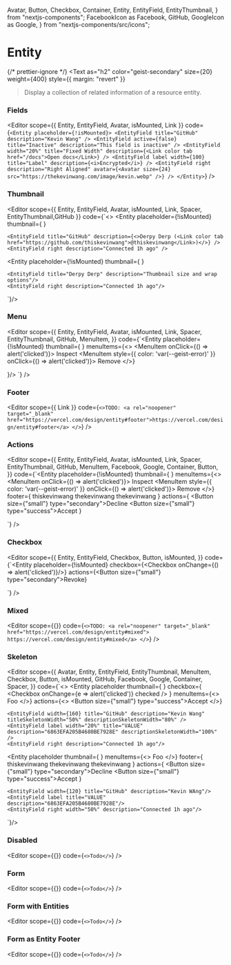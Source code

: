   Avatar,
  Button,
  Checkbox,
  Container,
  Entity,
  EntityField,
  EntityThumbnail,
} from "nextjs-components";
  FacebookIcon as Facebook,
  GitHub,
  GoogleIcon as Google,
} from "nextjs-components/src/icons";


# Entity

{/* prettier-ignore */}
<Text
  as="h2"
  color="geist-secondary"
  size={20}
  weight={400}
  style={{ margin: "revert" }}
>Display a collection of related information of a resource entity.</Text>

<Spacer y={2} />

### Fields

<Editor
  scope={{ Entity, EntityField, Avatar, isMounted, Link }}
  code={`<Entity placeholder={!isMounted}>
  <EntityField title="GitHub" description="Kevin Wang" />
  <EntityField active={false} title="Inactive" description="This field is inactive" />
  <EntityField width="20%" title="Fixed Width" description={<Link color tab href="/docs">Open docs</Link>} />
  <EntityField label width={100} title="Label" description={<i>Encrypted</i>} />
  <EntityField right description="Right Aligned" avatar={<Avatar size={24} src="https://thekevinwang.com/image/kevin.webp" />} />
</Entity>`}
/>

<Spacer y={2} />

### Thumbnail

<Editor
  scope={{ Entity, EntityField, Avatar, isMounted, Link, Spacer, EntityThumbnail,GitHub }}
  code={`<>
  <Entity
    placeholder={!isMounted}
    thumbnail={
      <EntityThumbnail size={24}>
        <GitHub width={24} height={24} />
      </EntityThumbnail>
    }
   >
    <EntityField title="GitHub" description={<>Derpy Derp (<Link color tab href="https://github.com/thiskevinwang">@thiskevinwang</Link>)</>} />
    <EntityField right description="Connected 1h ago" />
  </Entity>

<Spacer />

  <Entity
    placeholder={!isMounted}
    thumbnail={
      <EntityThumbnail wrap size={36}>
        <Avatar size={36} src="https://thekevinwang.com/image/kevin.webp" />
      </EntityThumbnail>
    }
  >
    <EntityField title="Derpy Derp" description="Thumbnail size and wrap options"/>
    <EntityField right description="Connected 1h ago"/>
  </Entity>
</>`}/>

<Spacer y={2} />

### Menu

<Editor
  scope={{
    Entity,
    EntityField,
    Avatar,
    isMounted,
    Link,
    Spacer,
    EntityThumbnail,
    GitHub,
    MenuItem,
  }}
  code={`<Entity
  placeholder={!isMounted}
  thumbnail={
    <EntityThumbnail size={24}>
      <GitHub width={24} height={24} />
    </EntityThumbnail>
  }
  menuItems={<>
    <MenuItem onClick={() => alert('clicked')}>
      Inspect
    </MenuItem>
    <MenuItem style={{ color: 'var(--geist-error)' }} onClick={() => alert('clicked')}>
      Remove
    </MenuItem>
  </>}
>
  <EntityField title="PUBLIC_KEY" description="Production"/>
  <EntityField label title="VALUE" description="6863EFA205B4680BE7928E"/>
  <EntityField right width={200} description="Added 1h ago" avatar={<Avatar size={24} src="https://thekevinwang.com/image/kevin.webp" />}/>
</Entity>`}
/>

<Spacer y={2} />

### Footer

<Editor
  scope={{ Link }}
  code={`<>TODO: <a rel="noopener" target="_blank" href="https://vercel.com/design/entity#footer">https://vercel.com/design/entity#footer</a>
</>`}
/>

<Spacer y={2} />

### Actions

<Editor
  scope={{
    Entity,
    EntityField,
    Avatar,
    isMounted,
    Link,
    Spacer,
    EntityThumbnail,
    GitHub,
    MenuItem,
    Facebook,
    Google,
    Container,
    Button,
  }}
  code={`<Entity
  placeholder={!isMounted}
  thumbnail={
    <EntityThumbnail wrap size={32}>
      <Avatar size={32} src="https://thekevinwang.com/image/kevin.webp" />
    </EntityThumbnail>
  }
  menuItems={<>
    <MenuItem onClick={() => alert('clicked')}>
      Inspect
    </MenuItem>
    <MenuItem style={{ color: 'var(--geist-error)' }} onClick={() => alert('clicked')}>
      Remove
    </MenuItem>
  </>}
  footer={<Container row vcenter>
    <GitHub size={14} /><Spacer x={.4}/>thiskevinwang
    <Spacer x={.8}/>
    <Facebook size={14} /><Spacer x={.4}/>thekevinwang
    <Spacer x={.8}/>
    <Google size={14} /><Spacer x={.4}/>thekevinwang
  </Container>}
  actions={<Container row gap={.5}>
    <Container>
      <Button size={"small"} type="secondary">Decline</Button>
    </Container>
    <Container>
      <Button size={"small"} type="success">Accept</Button>
    </Container>
  </Container>}
>
  <EntityField title="Kevin Wang" description="derp"/>
</Entity>`}
/>

<Spacer y={2} />

### Checkbox

<Editor
  scope={{
    Entity,
    EntityField,
    Checkbox,
    Button,
    isMounted,
  }}
  code={`<Entity
  placeholder={!isMounted}
  checkbox={<Checkbox onChange={() => alert('clicked')}/>}
  actions={<Button size={"small"} type="secondary">Revoke</Button>}
>
  <EntityField title="Derpy CLI on localhost" description="Last used just now"/>
</Entity>`}
/>

<Spacer y={2} />

### Mixed

<Editor
  scope={{}}
  code={`<>TODO: <a rel="noopener" target="_blank" href="https://vercel.com/design/entity#mixed">
    https://vercel.com/design/entity#mixed</a>
  </>`}
/>

<Spacer y={2} />

### Skeleton

<Editor
  scope={{
    Avatar,
    Entity,
    EntityField,
    EntityThumbnail,
    MenuItem,
    Checkbox,
    Button,
    isMounted,
    GitHub,
    Facebook,
    Google,
    Container,
    Spacer,
  }}
  code={`<>
  <Entity
    placeholder
    thumbnail={
      <EntityThumbnail wrap size={32}>
        <Avatar size={32} src="https://thekevinwang.com/image/kevin.webp" />
      </EntityThumbnail>
    }
    checkbox={
      <Checkbox
        onChange={e => alert('clicked')}
        checked
      />
    }
    menuItems={<>
      <MenuItem>
        Foo
      </MenuItem>
    </>}
    actions={<>
      <Button size={"small"} type="success">Accept</Button>
    </>}
  >
    <EntityField width={160} title="GitHub" description="Kevin Wang" titleSkeletonWidth="50%" descriptionSkeletonWidth="80%" />
    <EntityField label width="20%" title="VALUE" description="6863EFA205B4680BE7928E" descriptionSkeletonWidth="100%" />
    <EntityField right description="Connected 1h ago"/>
  </Entity>

  <Entity
    placeholder
    thumbnail={
      <EntityThumbnail wrap size={32}>
        <Avatar size={32} src="https://thekevinwang.com/image/kevin.webp" />
      </EntityThumbnail>
    }
    menuItems={<>
      <MenuItem>
        Foo
      </MenuItem>
    </>}
    footer={<Container row vcenter>
      <GitHub size={14} /><Spacer x={.4}/>thiskevinwang
      <Spacer x={.8}/>
      <Facebook size={14} /><Spacer x={.4}/>thekevinwang
      <Spacer x={.8}/>
      <Google size={14} /><Spacer x={.4}/>thekevinwang
    </Container>}
    actions={<Container row gap={.5}>
      <Container>
        <Button size={"small"} type="secondary">Decline</Button>
      </Container>
      <Container>
        <Button size={"small"} type="success">Accept</Button>
      </Container>
    </Container>}
  >
    <EntityField width={120} title="GitHub" description="Kevin WAng"/>
    <EntityField label title="VALUE" description="6863EFA205B4680BE7928E"/>
    <EntityField right width="50%" description="Connected 1h ago"/>
  </Entity>
</>`}/>

<Spacer y={2} />

### Disabled

<Editor scope={{}} code={`<>Todo</>`} />

<Spacer y={2} />

### Form

<Editor scope={{}} code={`<>Todo</>`} />

<Spacer y={2} />

### Form with Entities

<Editor scope={{}} code={`<>Todo</>`} />

<Spacer y={2} />

### Form as Entity Footer

<Editor scope={{}} code={`<>Todo</>`} />

<Spacer y={5} />
